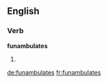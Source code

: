 ==English==

===Verb===
'''funambulates'''

# {{third-person singular of|[[funambulate]]}}

[[de:funambulates]]
[[fr:funambulates]]